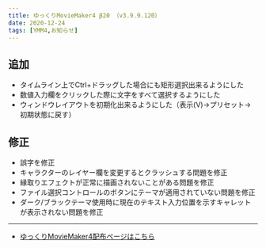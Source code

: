 ```yaml
---
title: ゆっくりMovieMaker4 β20 （v3.9.9.120）
date: 2020-12-24
tags: [YMM4,お知らせ]
---
```

## 追加
- タイムライン上でCtrl+ドラッグした場合にも矩形選択出来るようにした
- 数値入力欄をクリックした際に文字をすべて選択するようにした
- ウィンドウレイアウトを初期化出来るようにした（表示(V)→プリセット→初期状態に戻す）
## 修正
- 誤字を修正
- キャラクターのレイヤー欄を変更するとクラッシュする問題を修正
- 縁取りエフェクトが正常に描画されないことがある問題を修正
- ファイル選択コントロールのボタンにテーマが適用されていない問題を修正
- ダーク/ブラックテーマ使用時に現在のテキスト入力位置を示すキャレットが表示されない問題を修正
---

- [ゆっくりMovieMaker4配布ページはこちら](/ymm4/)